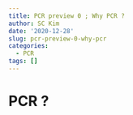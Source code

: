 ```yaml
---
title: PCR preview 0 ; Why PCR ?
author: SC Kim
date: '2020-12-28'
slug: pcr-preview-0-why-pcr
categories:
  - PCR
tags: []
---
```


# PCR ?
